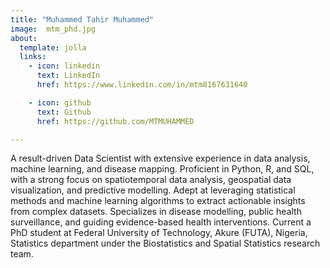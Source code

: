```yaml
---
title: "Muhammed Tahir Muhammed"
image:  mtm_phd.jpg
about:
  template: jolla
  links:
    - icon: linkedin
      text: LinkedIn
      href: https://www.linkedin.com/in/mtm8167631640

    - icon: github
      text: Github
      href: https://github.com/MTMUHAMMED

---
```

A result-driven Data Scientist with extensive experience in data analysis, machine learning, and 
disease mapping. Proficient in Python, R, and SQL, with a strong focus on spatiotemporal data 
analysis, geospatial data visualization, and predictive modelling. Adept at leveraging statistical 
methods and machine learning algorithms to extract actionable insights from complex datasets. 
Specializes in disease modelling, public health surveillance, and guiding evidence-based health 
interventions.
Current a PhD student at Federal University of Technology, Akure (FUTA), Nigeria, Statistics department under the Biostatistics and Spatial Statistics research team. 